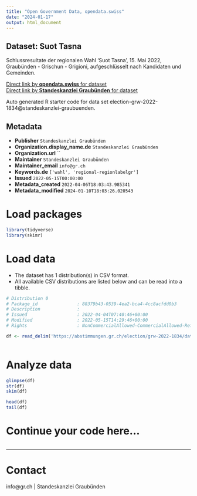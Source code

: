 ```yaml
---
title: "Open Government Data, opendata.swiss"
date: "2024-01-17"
output: html_document
---
```


## Dataset: Suot Tasna

Schlussresultate der regionalen Wahl 'Suot Tasna', 15. Mai 2022, Graubünden - Grischun - Grigioni, aufgeschlüsselt nach Kandidaten und Gemeinden.

[Direct link by **opendata.swiss** for dataset](https://opendata.swiss/de/dataset/suot-tasna)<br>
[Direct link by **Standeskanzlei Graubünden** for dataset](https://abstimmungen.gr.ch/election/grw-2022-1834/data)

Auto generated R starter code for data set election-grw-2022-1834@standeskanzlei-graubuenden.

## Metadata

- **Publisher** `Standeskanzlei Graubünden`
- **Organization.display_name.de** `Standeskanzlei Graubünden`
- **Organization.url** ``
- **Maintainer** `Standeskanzlei Graubünden`
- **Maintainer_email** `info@gr.ch`
- **Keywords.de** `['wahl', 'regional-regionlabelgr']`
- **Issued** `2022-05-15T00:00:00`
- **Metadata_created** `2022-04-06T18:03:43.985341`
- **Metadata_modified** `2024-01-10T18:03:26.020543`


# Load packages

```r

library(tidyverse)
library(skimr)

```

# Load data

-   The dataset has 1 distribution(s) in CSV format.
-   All available CSV distributions are listed below and can be read into a tibble.

```r

# Distribution 0
# Package_id               : 88379b43-0539-4ea2-bca4-4cc8acfdd0b3
# Description              : 
# Issued                   : 2022-04-04T07:40:46+00:00
# Modified                 : 2022-05-15T14:29:46+00:00
# Rights                   : NonCommercialAllowed-CommercialAllowed-ReferenceRequired

df <- read_delim('https://abstimmungen.gr.ch/election/grw-2022-1834/data-csv')



```

# Analyze data

```r

glimpse(df)
str(df)
skim(df)

head(df)
tail(df)

```

# Continue your code here...

```r

```

------------------------------------------------------------------------

# Contact

info@gr.ch | Standeskanzlei Graubünden

